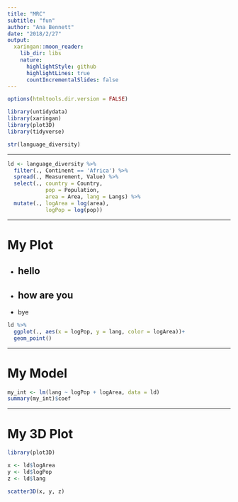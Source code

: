 ```yaml
---
title: "MRC"
subtitle: "fun"
author: "Ana Bennett"
date: "2018/2/27"
output:
  xaringan::moon_reader:
    lib_dir: libs
    nature:
      highlightStyle: github
      highlightLines: true
      countIncrementalSlides: false
---
```


```r
options(htmltools.dir.version = FALSE)
```

```r
library(untidydata)
library(xaringan)
library(plot3D)
library(tidyverse)
```

```r
str(language_diversity)
```


---

```r
ld <- language_diversity %>%
  filter(., Continent == 'Africa') %>% 
  spread(., Measurement, Value) %>%
  select(., country = Country, 
            pop = Population, 
            area = Area, lang = Langs) %>%
  mutate(., logArea = log(area), 
            logPop = log(pop)) 
```

---

# My Plot 

- hello
-- 

- how are you 
-- 

- bye


```r
ld %>%
  ggplot(., aes(x = logPop, y = lang, color = logArea))+
  geom_point()
```

---

# My Model
```r
my_int <- lm(lang ~ logPop + logArea, data = ld)
summary(my_int)$coef
``` 

---

# My 3D Plot
```r
library(plot3D)

x <- ld$logArea
y <- ld$logPop
z <- ld$lang

scatter3D(x, y, z)

```

